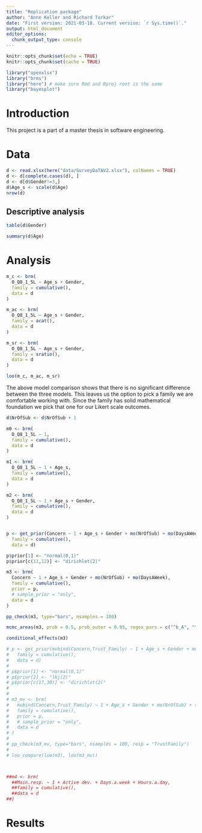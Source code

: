 ```yaml
---
title: "Replication package"
author: "Anne Keller and Richard Torkar"
date: "First version: 2021-03-18. Current version: `r Sys.time()`."
output: html_document
editor_options: 
  chunk_output_type: console
---
```


```r
knitr::opts_chunk$set(echo = TRUE)
knitr::opts_chunk$set(cache = TRUE)
```

```r
library("openxlsx")
library("brms")
library("here") # make sure Rmd and Rproj root is the same
library("bayesplot")
```

# Introduction

This project is a part of a master thesis in software engineering. 


# Data

```r
d <- read.xlsx(here("data/SurveyDaTAV2.xlsx"), colNames = TRUE)
d <- d[complete.cases(d), ]
d <- d[d$Gender!=3,]
d$Age_s <- scale(d$Age)
nrow(d)
```

## Descriptive analysis

```r
table(d$Gender)
```

```r
summary(d$Age)
```


# Analysis

```r
m_c <- brm(
  O_Q8_1_5L ~ Age_s + Gender,
  family = cumulative(),
  data = d
)

m_ac <- brm(
  O_Q8_1_5L ~ Age_s + Gender,
  family = acat(),
  data = d
)

m_sr <- brm(
  O_Q8_1_5L ~ Age_s + Gender,
  family = sratio(),
  data = d
)

loo(m_c, m_ac, m_sr)
```

The above model comparison shows that there is no significant difference between the three models. This leaves us the option to pick a family we are comfortable working with. Since the \textsf{Cumulative} family has solid mathematical foundation we pick that one for our Likert scale outcomes.

```r
d$NrOfSub <- d$NrOfSub + 1

m0 <- brm(
  O_Q8_1_5L ~ 1,
  family = cumulative(),
  data = d
)

m1 <- brm(
  O_Q8_1_5L ~ 1 + Age_s,
  family = cumulative(),
  data = d
)

m2 <- brm(
  O_Q8_1_5L ~ 1 + Age_s + Gender,
  family = cumulative(),
  data = d
)


p <- get_prior(Concern ~ 1 + Age_s + Gender + mo(NrOfSub) + mo(DaysAWeek),
  family = cumulative(),
  data = d)

p$prior[1] <- "normal(0,1)"
p$prior[c(11,12)] <- "dirichlet(2)"

m3 <- brm(
  Concern ~ 1 + Age_s + Gender + mo(NrOfSub) + mo(DaysAWeek),
  family = cumulative(),
  prior = p,
  # sample_prior = "only",
  data = d
)

pp_check(m3, type="bars", nsamples = 100)

mcmc_areas(m3, prob = 0.5, prob_outer = 0.95, regex_pars = c("^b_A", "^b_G", "^bsp"))

conditional_effects(m3)

# p <- get_prior(mvbind(Concern,Trust_Family) ~ 1 + Age_s + Gender + mo(NrOfSub) + (1 | c | ID),
#   family = cumulative(),
#   data = d)
# 
# p$prior[1] <- "normal(0,1)"
# p$prior[2] <- "lkj(2)"
# p$prior[c(17,30)] <- "dirichlet(2)"
# 
# 
# m3_mv <- brm(
#   mvbind(Concern,Trust_Family) ~ 1 + Age_s + Gender + mo(NrOfSub) + (1 | c | ID),
#   family = cumulative(),
#   prior = p,
#   # sample_prior = "only",
#   data = d
# )
# 
# pp_check(m3_mv, type="bars", nsamples = 100, resp = "TrustFamily")
# 
# loo_compare(loo(m3), loo(m3_mv))



##m4 <- brm(
  ##Main.resp. ~ 1 + Active dev. + Days.a.week + Hours.a.day,
  ##family = cumulative(),
  ##data = d
##)


```

# Results